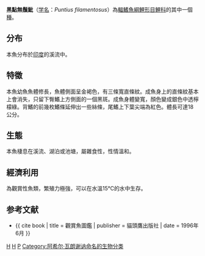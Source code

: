 {{Speciesbox 
| genus = Puntius
| species = filamentosus
| authority = [[Achille_Valenciennes|Valenciennes]], 1844
| status = NE
| synonyms = *''Barbus filamentosa''<br /><small>Valenciennes, 1844</small> ''
*''Barbus filamentosus''<br /><small>Valenciennes, 1844</small> ''
*''Leuciscus filamentosus''<br /><small>Valenciennes, 1844</small> ''
*''Systomus filamentosus''<br /><small>Valenciennes, 1844</small>
*''Systomus maderaspatensis''<br /><small>Jerdon, 1849</small> ''
*''Systomus madraspatensis''<br /><small>Jerdon, 1849</small> ''
}}

'''黑點無鬚魮'''（[[学名|学名]]：''Puntius filamentosus''）為[[輻鰭魚綱|輻鰭魚綱]][[鯉形目|鯉形目]][[鯉科|鯉科]]的其中一個[[種|種]]。

== 分布 ==
本魚分布於[[印度|印度]]的溪流中。

== 特徵 ==
本魚幼魚魚體修長，魚體側面呈金褐色，有三條寬直條紋。成魚身上的直條紋基本上會消失，只留下臀鰭上方側面的一個黑斑。成魚身體變寬，顏色變成銀色中透檸檬綠。背鰭的前幾枚鰭條延伸出一些絲條，尾鰭上下葉尖端為紅色。體長可達18公分。

== 生態 ==
本魚棲息在溪流、湖泊或池塘，屬雜食性，性情溫和。

== 經濟利用 ==
為觀賞性魚類，繁殖力極強，可以在水溫15℃的水中生存。

== 参考文献 ==
*{{ cite book | title = 觀賞魚圖鑑 | publisher = 貓頭鷹出版社 | date = 1996年6月 }}
{{Reflist}}
{{Taxonbar}}

[[Category:觀賞魚|H]]
[[Category:無鬚魮屬|H]]
[[Category:1844年描述的魚類|P]]
[[Category:阿希尔·瓦朗谢讷命名的生物分类|Category:阿希尔·瓦朗谢讷命名的生物分类]]